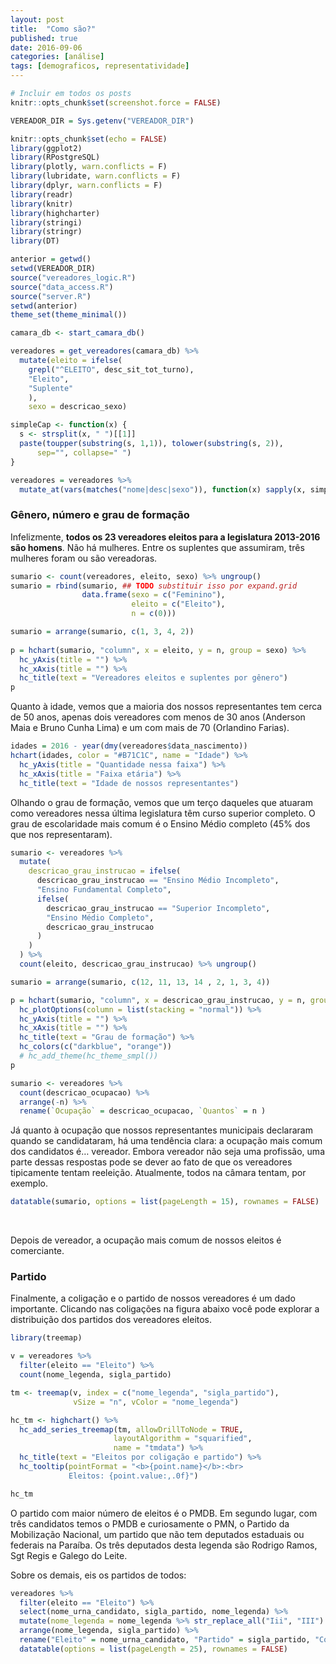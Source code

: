 ```yaml
---
layout: post
title:  "Como são?"
published: true
date: 2016-09-06
categories: [análise]
tags: [demograficos, representatividade]
---
```


```r
# Incluir em todos os posts
knitr::opts_chunk$set(screenshot.force = FALSE)
```


```r
VEREADOR_DIR = Sys.getenv("VEREADOR_DIR")

knitr::opts_chunk$set(echo = FALSE)
library(ggplot2)
library(RPostgreSQL)
library(plotly, warn.conflicts = F)
library(lubridate, warn.conflicts = F)
library(dplyr, warn.conflicts = F)
library(readr)
library(knitr)
library(highcharter)
library(stringi)
library(stringr)
library(DT)

anterior = getwd()
setwd(VEREADOR_DIR)
source("vereadores_logic.R")
source("data_access.R")
source("server.R")
setwd(anterior) 
theme_set(theme_minimal())

camara_db <- start_camara_db()
```


```r
vereadores = get_vereadores(camara_db) %>%
  mutate(eleito = ifelse(
    grepl("^ELEITO", desc_sit_tot_turno),
    "Eleito",
    "Suplente"
    ),
    sexo = descricao_sexo) 

simpleCap <- function(x) {
  s <- strsplit(x, " ")[[1]]
  paste(toupper(substring(s, 1,1)), tolower(substring(s, 2)),
      sep="", collapse=" ")
}

vereadores = vereadores %>% 
  mutate_at(vars(matches("nome|desc|sexo")), function(x) sapply(x, simpleCap))
```

### Gênero, número e grau de formação

Infelizmente, **todos os 23 vereadores eleitos para a legislatura 2013-2016 são homens**. Não há mulheres. Entre os suplentes que assumiram, três mulheres foram ou são vereadoras. 

```r
sumario <- count(vereadores, eleito, sexo) %>% ungroup()
sumario = rbind(sumario, ## TODO substituir isso por expand.grid
                data.frame(sexo = c("Feminino"), 
                           eleito = c("Eleito"), 
                           n = c(0)))

sumario = arrange(sumario, c(1, 3, 4, 2)) 
  
p = hchart(sumario, "column", x = eleito, y = n, group = sexo) %>% 
  hc_yAxis(title = "") %>% 
  hc_xAxis(title = "") %>% 
  hc_title(text = "Vereadores eleitos e suplentes por gênero")
p
```

Quanto à idade, vemos que a maioria dos nossos representantes tem cerca de 50 anos, apenas dois vereadores com menos de 30 anos (Anderson Maia e Bruno Cunha Lima) e um com mais de 70 (Orlandino Farias).

```r
idades = 2016 - year(dmy(vereadores$data_nascimento))
hchart(idades, color = "#B71C1C", name = "Idade") %>% 
  hc_yAxis(title = "Quantidade nessa faixa") %>% 
  hc_xAxis(title = "Faixa etária") %>% 
  hc_title(text = "Idade de nossos representantes")
```

Olhando o grau de formação, vemos que um terço daqueles que atuaram como vereadores nessa última legislatura têm curso superior completo. O grau de escolaridade mais comum é o Ensino Médio completo (45% dos que nos representaram).

```r
sumario <- vereadores %>% 
  mutate(
    descricao_grau_instrucao = ifelse(
      descricao_grau_instrucao == "Ensino Médio Incompleto",
      "Ensino Fundamental Completo",
      ifelse(
        descricao_grau_instrucao == "Superior Incompleto",
        "Ensino Médio Completo",
        descricao_grau_instrucao
      )
    )
  ) %>% 
  count(eleito, descricao_grau_instrucao) %>% ungroup()

sumario = arrange(sumario, c(12, 11, 13, 14 , 2, 1, 3, 4))

p = hchart(sumario, "column", x = descricao_grau_instrucao, y = n, group = eleito) %>% 
  hc_plotOptions(column = list(stacking = "normal")) %>% 
  hc_yAxis(title = "") %>% 
  hc_xAxis(title = "") %>% 
  hc_title(text = "Grau de formação") %>% 
  hc_colors(c("darkblue", "orange"))
  # hc_add_theme(hc_theme_smpl())
p
```


```r
sumario <- vereadores %>% 
  count(descricao_ocupacao) %>% 
  arrange(-n) %>% 
  rename(`Ocupação` = descricao_ocupacao, `Quantos` = n )
```

Já quanto à ocupação que nossos representantes municipais declararam quando se candidataram, há uma tendência clara: a ocupação mais comum dos candidatos é... vereador. Embora vereador não seja uma profissão, uma parte dessas respostas pode se dever ao fato de que os vereadores tipicamente tentam reeleição. Atualmente, todos na câmara tentam, por exemplo. 

```r
datatable(sumario, options = list(pageLength = 15), rownames = FALSE)
```

<br> 

Depois de vereador, a ocupação mais comum de nossos eleitos é comerciante. 

### Partido

Finalmente, a coligação e o partido de nossos vereadores é um dado importante. Clicando nas coligações na figura abaixo você pode explorar a distribuição dos partidos dos vereadores eleitos. 

```r
library(treemap)

v = vereadores %>% 
  filter(eleito == "Eleito") %>% 
  count(nome_legenda, sigla_partido)

tm <- treemap(v, index = c("nome_legenda", "sigla_partido"),
              vSize = "n", vColor = "nome_legenda")
```


```r
hc_tm <- highchart() %>% 
  hc_add_series_treemap(tm, allowDrillToNode = TRUE,
                       layoutAlgorithm = "squarified",
                       name = "tmdata") %>% 
  hc_title(text = "Eleitos por coligação e partido") %>% 
  hc_tooltip(pointFormat = "<b>{point.name}</b>:<br>
             Eleitos: {point.value:,.0f}")

hc_tm 
```

O partido com maior número de eleitos é o PMDB. Em segundo lugar, com três candidatos temos o PMDB e curiosamente o PMN, o Partido da Mobilização Nacional, um partido que não tem deputados estaduais ou federais na Paraíba. Os três deputados desta legenda são Rodrigo Ramos, Sgt Regis e Galego do Leite. 

Sobre os demais, eis os partidos de todos: 

```r
vereadores %>% 
  filter(eleito == "Eleito") %>% 
  select(nome_urna_candidato, sigla_partido, nome_legenda) %>% 
  mutate(nome_legenda = nome_legenda %>% str_replace_all("Iii", "III") %>% str_replace_all("Ii", "II")) %>% 
  arrange(nome_legenda, sigla_partido) %>%
  rename("Eleito" = nome_urna_candidato, "Partido" = sigla_partido, "Coligação" = nome_legenda) %>% 
  datatable(options = list(pageLength = 25), rownames = FALSE)
```

